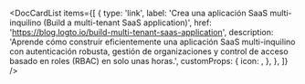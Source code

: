 
<DocCardList
  items={[
    {
      type: 'link',
      label: 'Crea una aplicación SaaS multi-inquilino (Build a multi-tenant SaaS application)',
      href: 'https://blog.logto.io/build-multi-tenant-saas-application',
      description:
        'Aprende cómo construir eficientemente una aplicación SaaS multi-inquilino con autenticación robusta, gestión de organizaciones y control de acceso basado en roles (RBAC) en solo unas horas.',
      customProps: {
        icon: <OrganizationIcon />,
      },
    },
  ]}
/>
